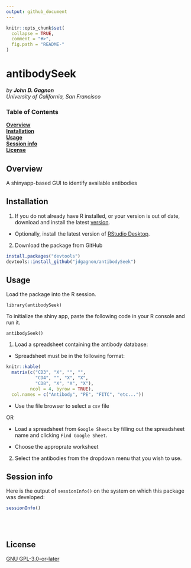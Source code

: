 ```yaml
---
output: github_document
---
```

<!-- README.md is generated from README.Rmd. Please edit that file -->

```r
knitr::opts_chunk$set(
  collapse = TRUE,
  comment = "#>",
  fig.path = "README-"
)
```
# antibodySeek
_by **John D. Gagnon**_
<br>
_University of California, San Francisco_

### Table of Contents  
**[Overview](#overview)**<br>
**[Installation](#installation)**<br>
**[Usage](#usage)**<br>
**[Session info](#session-info)**<br>
**[License](#license)**<br>

## Overview

A shinyapp-based GUI to identify available antibodies 

## Installation

1. If you do not already have R installed, or your version is out of date, 
download and install the latest [version](https://cran.r-project.org). 


  + Optionally, install the latest version of 
[RStudio Desktop](https://www.rstudio.com/products/rstudio/#Desktop).


2. Download the package from GitHub

```r
install.packages("devtools")
devtools::install_github("jdgagnon/antibodySeek")
```


## Usage

Load the package into the R session.

`library(antibodySeek)`

To initialize the shiny app, paste the following code in your R console 
and run it.

`antibodySeek()`

1. Load a spreadsheet containing the antibody database:

* Spreadsheet must be in the following format:

```r
knitr::kable(
  matrix(c("CD3", "X", "", "",
           "CD4", "", "X", "X",
           "CD8", "X", "X", "X"), 
         ncol = 4, byrow = TRUE), 
  col.names = c("Antibody", "PE", "FITC", "etc..."))
```

* Use the file browser to select a `csv` file 

OR

* Load a spreadsheet from 
`Google Sheets` by filling out the spreadsheet name and clicking 
`Find Google Sheet`. 

* Choose the approprate worksheet

2. Select the antibodies from the dropdown menu that you wish to use.

## Session info

Here is the output of `sessionInfo()` on the system on which this package was
developed:

```r
sessionInfo()
```
<br><br>

## License

[GNU GPL-3.0-or-later](https://www.gnu.org/licenses/gpl.txt)

